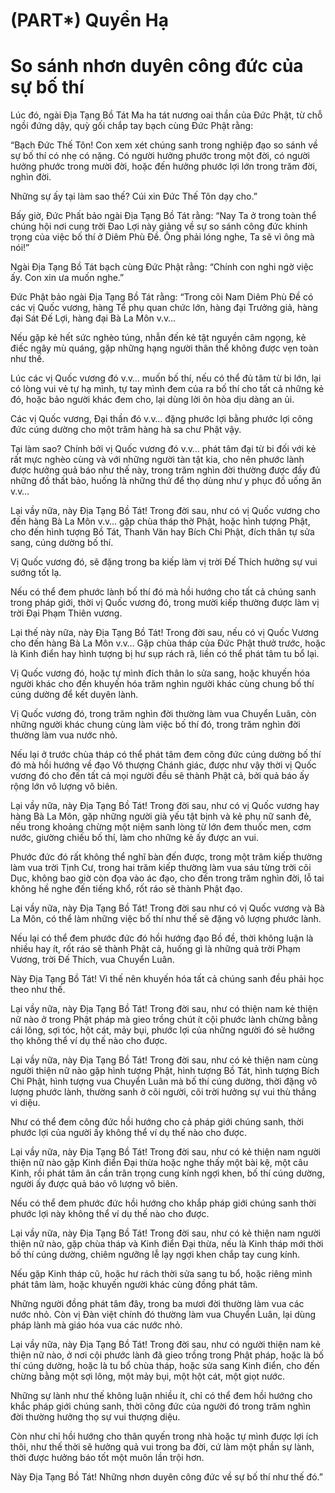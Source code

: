 # (PART\*) Quyển Hạ {-}

# So sánh nhơn duyên công đức của sự bố thí {#so-sanh-nhon-duyen-cong-duc-cua-su-bo-thi}
  
Lúc đó, ngài Địa Tạng Bồ Tát Ma ha tát nương oai thần của Đức Phật, từ chỗ ngồi đứng dậy, quỳ gối chắp tay bạch cùng Đức Phật rằng:  
  
"Bạch Đức Thế Tôn! Con xem xét chúng sanh trong nghiệp đạo so sánh về sự bố thí có nhẹ có nặng. Có người hưởng phước trong một đời, có người hưởng phước trong mười đời, hoặc đến hưởng phước lợi lớn trong trăm đời, nghìn đời.  
  
Những sự ấy tại làm sao thế? Cúi xin Đức Thế Tôn dạy cho."  
  
Bấy giờ, Đức Phất bảo ngài Địa Tạng Bồ Tát rằng: "Nay Ta ở trong toàn thể chúng hội nơi cung trời Đao Lợi này giảng về sự so sánh công đức khinh trọng của việc bố thí ở Diêm Phù Đề. Ông phải lóng nghe, Ta sẽ vì ông mà nói!"  
  
Ngài Địa Tạng Bồ Tát bạch cùng Đức Phật rằng: "Chính con nghi ngờ việc ấy. Con xin ưa muốn nghe."  
  
Đức Phật bảo ngài Địa Tạng Bồ Tát rằng: "Trong cõi Nam Diêm Phù Đề có các vị Quốc vương, hàng Tể phụ quan chức lớn, hàng đại Trưởng giả, hàng đại Sát Đế Lợi, hàng đại Bà La Môn v.v...  
  
Nếu gặp kẻ hết sức nghèo túng, nhẫn đến kẻ tật nguyền câm ngọng, kẻ điếc ngây mù quáng, gặp những hạng người thân thể không được vẹn toàn như thế.  
  
Lúc các vị Quốc vương đó v.v... muốn bố thí, nếu có thể đủ tâm từ bi lớn, lại có lòng vui vẻ tự hạ mình, tự tay mình đem của ra bố thí cho tất cả những kẻ đó, hoặc bảo người khác đem cho, lại dùng lời ôn hòa dịu dàng an ủi.  
  
Các vị Quốc vương, Đại thần đó v.v... đặng phước lợi bằng phước lợi công đức cúng dường cho một trăm hàng hà sa chư Phật vậy.  
  
Tại làm sao? Chính bởi vị Quốc vương đó v.v... phát tâm đại từ bi đối với kẻ rất mực nghèo cùng và với những người tàn tật kia, cho nên phước lành được hưởng quả báo như thế này, trong trăm nghìn đời thường được đầy đủ những đồ thất bảo, huống là những thứ để thọ dùng như y phục đồ uống ăn v.v...  
  
Lại vầy nữa, này Địa Tạng Bồ Tát! Trong đời sau, như có vị Quốc vương cho đến hàng Bà La Môn v.v... gặp chùa tháp thờ Phật, hoặc hình tượng Phật, cho đến hình tượng Bồ Tát, Thanh Văn hay Bích Chi Phật, đích thân tự sửa sang, cúng dường bố thí.  
  
Vị Quốc vương đó, sẽ đặng trong ba kiếp làm vị trời Đế Thích hưởng sự vui sướng tốt lạ.  
  
Nếu có thể đem phước lành bố thí đó mà hồi hướng cho tất cả chúng sanh trong pháp giới, thời vị Quốc vương đó, trong mười kiếp thường được làm vị trời Đại Phạm Thiên vương.  
  
Lại thế này nữa, này Địa Tạng Bồ Tát! Trong đời sau, nếu có vị Quốc Vương cho đến hàng Bà La Môn v.v... Gặp chùa tháp của Đức Phật thưở trước, hoặc là Kinh điển hay hình tượng bị hư sụp rách rã, liền có thể phát tâm tu bổ lại.  
  
Vị Quốc vương đó, hoặc tự mình đích thân lo sửa sang, hoặc khuyến hóa người khác cho đến khuyến hóa trăm nghìn người khác cùng chung bố thí cúng dường để kết duyên lành.  
  
Vị Quốc vương đó, trong trăm nghìn đời thường làm vua Chuyển Luân, còn những người khác chung cùng làm việc bố thí đó, trong trăm nghìn đời thường làm vua nước nhỏ.  
  
Nếu lại ở trước chùa tháp có thể phát tâm đem công đức cúng dường bố thí đó mà hồi hướng về đạo Vô thượng Chánh giác, được như vậy thời vị Quốc vương đó cho đến tất cả mọi người đều sẽ thành Phật cả, bởi quả báo ấy rộng lớn vô lượng vô biên.  
  
Lại vầy nữa, này Địa Tạng Bồ Tát! Trong đời sau, như có vị Quốc vương hay hàng Bà La Môn, gặp những người già yếu tật bịnh và kẻ phụ nữ sanh đẻ, nếu trong khoảng chừng một niệm sanh lòng từ lớn đem thuốc men, cơm nước, giường chiếu bố thí, làm cho những kẻ ấy được an vui.  
  
Phước đức đó rất không thể nghĩ bàn đến được, trong một trăm kiếp thường làm vua trời Tịnh Cư, trong hai trăm kiếp thường làm vua sáu từng trời cõi Dục, không bao giờ còn đọa vào ác đạo, cho đến trong trăm nghìn đời, lỗ tai không hề nghe đến tiếng khổ, rốt ráo sẽ thành Phật đạo.  
  
Lại vầy nữa, này Địa Tạng Bồ Tát! Trong đời sau như có vị Quốc vương và Bà La Môn, có thể làm những việc bố thí như thế sẽ đặng vô lượng phước lành.  
  
Nếu lại có thể đem phước đức đó hồi hướng đạo Bồ đề, thời không luận là nhiều hay ít, rốt ráo sẽ thành Phật cả, huống gì là những quả trời Phạm Vương, trời Đế Thích, vua Chuyển Luân.  
  
Này Địa Tạng Bồ Tát! Vì thế nên khuyến hóa tất cả chúng sanh đều phải học theo như thế.  
  
Lại vầy nữa, này Địa Tạng Bồ Tát! Trong đời sau, như có thiện nam kẻ thiện nữ nào ở trong Phật pháp mà gieo trồng chút ít cội phước lành chừng bằng cái lông, sợi tóc, hột cát, mảy bụi, phước lợi của những người đó sẽ hưởng thọ không thể ví dụ thế nào cho được.  
  
Lại vầy nữa, này Địa Tạng Bồ Tát! Trong đời sau, như có kẻ thiện nam cùng người thiện nữ nào gặp hình tượng Phật, hình tượng Bồ Tát, hình tượng Bích Chi Phật, hình tượng vua Chuyển Luân mà bố thí cúng dường, thời đặng vô lượng phước lành, thường sanh ở cõi người, cõi trời hưởng sự vui thù thắng vi diệu.  
  
Như có thể đem công đức hồi hướng cho cả pháp giới chúng sanh, thời phước lợi của người ấy không thể ví dụ thế nào cho được.  
  
Lại vầy nữa, này Địa Tạng Bồ Tát! Trong đời sau, như có kẻ thiện nam người thiện nữ nào gặp Kinh điển Đại thừa hoặc nghe thấy một bài kệ, một câu Kinh, rồi phát tâm ân cần trân trọng cung kính ngợi khen, bố thí cúng dường, người ấy được quả báo vô lượng vô biên.  
  
Nếu có thể đem phước đức hồi hướng cho khắp pháp giới chúng sanh thời phước lợi này không thể ví dụ thế nào cho được.  
  
Lại vầy nữa, này Địa Tạng Bồ Tát! Trong đời sau, như có kẻ thiện nam người thiện nữ nào, gặp chùa tháp và Kinh điển Đại thừa, nếu là Kinh tháp mới thời bố thí cúng dường, chiêm ngưỡng lễ lạy ngợi khen chắp tay cung kính.  
  
Nếu gặp Kinh tháp cũ, hoặc hư rách thời sửa sang tu bổ, hoặc riêng mình phát tâm làm, hoặc khuyến người khác cùng đồng phát tâm.  
  
Những người đồng phát tâm đây, trong ba mươi đời thường làm vua các nước nhỏ. Còn vị Đàn việt chính đó thường làm vua Chuyển Luân, lại dùng pháp lành mà giáo hóa vua các nước nhỏ.  
  
Lại vầy nữa, này Địa Tạng Bồ Tát! Trong đời sau, như có người thiện nam kẻ thiện nữ nào, ở nơi cội phước lành đã gieo trồng trong Phật pháp, hoặc là bố thí cúng dường, hoặc là tu bổ chùa tháp, hoặc sửa sang Kinh điển, cho đến chừng bằng một sợi lông, một mảy bụi, một hột cát, một giọt nước.  
  
Những sự lành như thế không luận nhiều ít, chỉ có thể đem hồi hướng cho khắc pháp giới chúng sanh, thời công đức của người đó trong trăm nghìn đời thường hưởng thọ sự vui thượng diệu.  
  
Còn như chỉ hồi hướng cho thân quyến trong nhà hoặc tự mình được lợi ích thôi, như thế thời sẽ hưởng quả vui trong ba đời, cứ làm một phần sự lành, thời được hưởng báo tốt một muôn lần trội hơn.  
  
Này Địa Tạng Bồ Tát! Những nhơn duyên công đức về sự bố thí như thế đó."  
